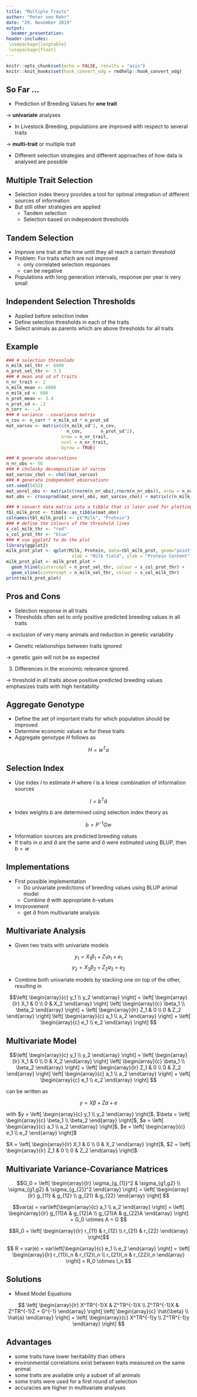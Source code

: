 ```yaml
---
title: "Multiple Traits"
author: "Peter von Rohr"
date: "29. November 2019"
output:
  beamer_presentation:
header-includes:
 \usepackage{longtable}
 \usepackage{float}
---
```


```r
knitr::opts_chunk$set(echo = FALSE, results = "asis")
knitr::knit_hooks$set(hook_convert_odg = rmdhelp::hook_convert_odg)
```

## So Far ...

* Prediction of Breeding Values for __one trait__

$\rightarrow$ __univariate__ analyses

* In Livestock Breeding, populations are improved with respect to several traits

$\rightarrow$ __multi-trait__ or multiple trait

* Different selection strategies and different approaches of how data is analysed are possible


## Multiple Trait Selection

* Selection index theory provides a tool for optimal integration of different sources of information
* But still other strategies are applied
    + Tandem selection
    + Selection based on independent thresholds
    
    
## Tandem Selection

* Improve one trait at the time until they all reach a certain threshold
* Problem: For traits which are not improved 
    + only correlated selection responses
    + can be negative
* Populations with long generation intervals, response per year is very small


## Independent Selection Thresholds

* Applied before selection index
* Define selection thresholds in each of the traits
* Select animals as parents which are above thresholds for all traits


## Example
```r
### # selection thresolods
n_milk_sel_thr <- 6900
n_prot_sel_thr <- 3.5
### # mean and sd of traits
n_nr_trait <- 2
n_milk_mean <- 6800
n_milk_sd <- 600
n_prot_mean <- 3.4
n_prot_sd <- .2
n_corr <- -.4
### # variance - covariance matrix
n_cov <- n_corr * n_milk_sd * n_prot_sd
mat_varcov <- matrix(c(n_milk_sd^2, n_cov,
                       n_cov,       n_prot_sd^2), 
                     nrow = n_nr_trait, 
                     ncol = n_nr_trait, 
                     byrow = TRUE)

### # generate observations
n_nr_obs <- 50
### # cholesky decomposition of varcov
mat_varcov_chol <- chol(mat_varcov)
### # generate independent observations
set.seed(5432)
mat_unrel_obs <- matrix(c(rnorm(n_nr_obs),rnorm(n_nr_obs)), nrow = n_nr_trait, byrow = TRUE)
mat_obs <- crossprod(mat_unrel_obs, mat_varcov_chol) + matrix(c(n_milk_mean, n_prot_mean), nrow=n_nr_obs, ncol=n_nr_trait, byrow = TRUE)
```
```r
### # convert data matrix into a tibble that is later used for plotting
tbl_milk_prot <- tibble::as_tibble(mat_obs)
colnames(tbl_milk_prot) <- c("Milk", "Protein")
### # define the colours of the threshold lines
s_col_milk_thr <- "red"
s_col_prot_thr <- "blue"
### # use ggplot2 to do the plot
library(ggplot2)
milk_prot_plot <- qplot(Milk, Protein, data=tbl_milk_prot, geom="point", 
                         xlab = "Milk Yield", ylab = "Protein Content")
milk_prot_plot <- milk_prot_plot + 
  geom_hline(yintercept = n_prot_sel_thr, colour = s_col_prot_thr) +
  geom_vline(xintercept = n_milk_sel_thr, colour = s_col_milk_thr)
print(milk_prot_plot)
```


## Pros and Cons

* Selection response in all traits 
* Thresholds often set to only positive predicted breeding values in all traits

$\rightarrow$ exclusion of very many animals and reduction in genetic variability

* Genetic relationships between traits ignored

$\rightarrow$ genetic gain will not be as expected

3. Differences in the economic relevance ignored. 

$\rightarrow$ threshold in all traits above positive predicted breeding values emphasizes traits with high heritability


## Aggregate Genotype 

* Define the set of important traits for which population should be improved
* Determine economic values $w$ for these traits
* Aggregate genotype $H$ follows as 

$$H = w^Ta$$


## Selection Index

* Use index $I$ to estimate $H$ where $I$ is a linear combination of information sources 

$$I = b^T\hat{a}$$

* Index weights $b$ are determined using selection index theory as 

$$b = P^{-1}Gw$$

* Information sources are predicted breeding values
* If traits in $a$ and $\hat{a}$ are the same and $\hat{a}$ were estimated using BLUP, then $b = w$


## Implementations

* First possible implementation
    + Do univariate predictions of breeding values using BLUP animal model
    + Combine $\hat{a}$ with appropriate $b$-values
    
* Imrprovement
    + get $\hat{a}$ from multivariate analysis
    
    
## Multivariate Analysis

* Given two traits with univariate models

$$y_1 = X_1 \beta_1 + Z_1a_1 + e_1$$
$$y_2 = X_2 \beta_2 + Z_2a_2 + e_2$$

* Combine both univariate models by stacking one on top of the other, resulting in

$$\left[
\begin{array}{c} 
  y_1 \\
  y_2
\end{array} 
\right] 
=
\left[ 
\begin{array}{lr}
X_1  &  0 \\
0    &  X_2
\end{array}
\right]
\left[ 
\begin{array}{c}
\beta_1 \\
\beta_2
\end{array}
\right]
+
\left[ 
\begin{array}{lr}
Z_1  &  0 \\
0    &  Z_2
\end{array}
\right]
\left[ 
\begin{array}{c}
a_1 \\
a_2
\end{array}
\right]
+
\left[ 
\begin{array}{c}
e_1 \\
e_2
\end{array}
\right]
$$


## Multivariate Model

$$\left[
\begin{array}{c} 
  y_1 \\
  y_2
\end{array} 
\right] 
=
\left[ 
\begin{array}{lr}
X_1  &  0 \\
0    &  X_2
\end{array}
\right]
\left[ 
\begin{array}{c}
\beta_1 \\
\beta_2
\end{array}
\right]
+
\left[ 
\begin{array}{lr}
Z_1  &  0 \\
0    &  Z_2
\end{array}
\right]
\left[ 
\begin{array}{c}
a_1 \\
a_2
\end{array}
\right]
+
\left[ 
\begin{array}{c}
e_1 \\
e_2
\end{array}
\right]
$$

can be written as

$$y = X \beta + Za + e$$

with $y = \left[
\begin{array}{c} 
  y_1 \\
  y_2
\end{array} 
\right]$, 
$\beta = \left[ 
\begin{array}{c}
\beta_1 \\
\beta_2
\end{array}
\right]$,
$a = \left[ 
\begin{array}{c}
a_1 \\
a_2
\end{array}
\right]$,
$e = \left[ 
\begin{array}{c}
e_1 \\
e_2
\end{array}
\right]$

\vspace{2ex}
$X = \left[ 
\begin{array}{lr}
X_1  &  0 \\
0    &  X_2
\end{array}
\right]$,
$Z = \left[ 
\begin{array}{lr}
Z_1  &  0 \\
0    &  Z_2
\end{array}
\right]$


## Multivariate Variance-Covariance Matrices

$$G_0 = \left[ 
\begin{array}{lr}
\sigma_{g_{1}}^2  &  \sigma_{g1,g2}  \\
\sigma_{g1,g2}    &  \sigma_{g_{2}}^2
\end{array}
\right] = \left[ 
\begin{array}{lr}
g_{11}  &  g_{12}  \\
g_{21}  &  g_{22}
\end{array}
\right]
$$

$$var(a) = var\left[\begin{array}{c} a_1 \\ a_2 \end{array} \right]
=  
\left[ 
\begin{array}{lr}
g_{11}A  &  g_{12}A \\
g_{21}A  &  g_{22}A
\end{array}
\right]
= G_0 \otimes A = G
$$

$$R_0 = \left[ 
\begin{array}{lr}
r_{11}  &  r_{12}  \\
r_{21}  &  r_{22}
\end{array}
\right]$$

$$
R = var(e) = var\left[\begin{array}{c} e_1 \\ e_2 \end{array} \right]
=  
\left[ 
\begin{array}{lr}
r_{11}I_n  &  r_{12}I_n \\
r_{21}I_n  &  r_{22}I_n
\end{array}
\right]
= R_0 \otimes I_n
$$


## Solutions

* Mixed Model Equations

$$
\left[ 
\begin{array}{lr}
X^TR^{-1}X  &  Z^TR^{-1}X  \\
Z^TR^{-1}X  &  Z^TR^{-1}Z + G^{-1}
\end{array}
\right]
\left[ 
\begin{array}{c}
\hat{\beta} \\
\hat{a}
\end{array}
\right]
=
\left[ 
\begin{array}{c}
X^TR^{-1}y \\
Z^TR^{-1}y
\end{array}
\right]
$$


## Advantages

* some traits have lower heritability than others
* environmental correlations exist between traits measured on the same animal
* some traits are available only a subset of all animals 
* some traits were used for a first round of selection
* accuracies are higher in multivariate analyses


